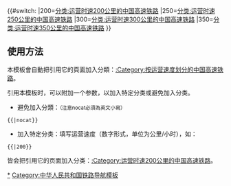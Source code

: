 {{Navbox with collapsible groups
|listclass=hlist
|name=中国高速铁路
|title=[[中华人民共和国高速铁路]]（[[中华人民共和国高铁线路列表|线路列表]]）
|above=根据[[s:中长期铁路网规划 (2016年)|2016年的规划]]修订
|state={{{state|collapsed}}}
|state1={{{state|collapsed}}}
|group1=[[中华人民共和国高铁线路列表#八縱八橫|“八纵八横”主通道]]
|list1=
{{Navbox|child
 |group1=[[沿海通道]]
 |list1={{Navbox|child
 |list1=
* [[丹大城际铁路]]
* [[哈大客运专线]]（沈阳－大连段）
* [[秦沈客运专线]]
* [[津秦客运专线]]
* ''[[津潍烟高速铁路]]''
* [[济青高速铁路]]（潍坊－青岛段）
* [[青荣城际铁路]]（青岛－烟台段）
* [[青盐铁路]]
* [[鹽通鐵路]]
* [[沪苏通铁路]]
* [[沪杭客运专线]]
* [[杭福深客运专线]]
** [[杭甬客运专线]]
** [[甬台温铁路]]
** [[温福铁路]]
** [[福厦铁路]]
** [[厦深铁路]]
* ''[[深湛铁路]]''
* ''[[合湛铁路]]''
* [[钦北高速铁路]]
* [[钦防铁路]]
* ''[[防东铁路]]''
 |group2=支线
 |list2=
* [[潍莱客运专线]]
 }}
 |group2=[[京沪高速铁路|京沪通道]]
 |list2={{Navbox|child
 |group1=主线
 |list1=
 * [[京沪高速铁路]]
 |group2=支线
 |list2=
* [[宁杭客运专线]]
* [[合蚌客运专线]]
* [[商杭客运专线]]（合肥－杭州段）
 |group3=[[京沪高铁第二通道|东线]]
 |list3=
* [[京津城际铁路]]
* ''[[津潍烟高速铁路]]''
* 潍坊至临沂铁路
* 临沂至淮安铁路
* [[连镇客运专线]]（淮安－扬州段）
* [[宁启铁路]]（扬州－南通段）
* [[沪苏通铁路]]
 }}
 |group3=[[京港（台）通道]]
 |list3={{Navbox|child|evenodd=swap
|group1=''[[京港高速铁路|京港线]]''
|list1=
* ''[[丰雄商高速铁路]]''
* [[商杭客运专线]]（商丘－合肥段）
* [[合安九客运专线]]（东线）
* ''[[阜黄高速铁路]]''（西线）
** [[黄黄高速铁路]]
* [[昌九城际线|昌九城际铁路]]
* ''[[昌九客运专线]]''
* [[昌赣客运专线]]
* [[赣深客运专线]]
* [[廣深港高速鐵路]]（深圳－香港段）

 |group2=[[京台高速铁路|京台线]]
 |list2=
* 北京至合肥段同上
* [[合福客运专线]]
* [[昌福铁路]]
* [[永莆铁路]]
* [[福平铁路]]
* ''[[台湾海峡通道]]''}}

 |group4=[[京哈～京港澳通道]]
 |list4=
{{Navbox|child|
|group1=[[京哈客运专线]]
|list1=
* [[哈大客运专线]]（哈尔滨－沈阳段）
* [[京沈客运专线]]
|group2=[[京广高速铁路]]
|list2=
* [[京石客运专线]]
* [[石武客运专线]]
* [[武广客运专线]]
|list3=
* [[廣深港高速鐵路]]
* [[广珠城际铁路]]}}

 |group5=[[呼南通道]]
 |list5={{Navbox|child|evenodd=swap
 |list1=
* [[呼张客运专线]]（呼和浩特－乌兰察布段）
* ''[[集大原高速铁路]]''
* [[大西客运专线]]（原平－太原段）
* [[太焦高速铁路]]
* [[鄭焦城際鐵路]]
* [[郑万高速铁路]]（郑州－襄阳段）
* ''[[襄荆高速铁路]]''
* ''[[汉宜高速铁路]]（荆门－宜昌段）''
* ''[[宜常高速铁路]]''
* ''[[常益长高速铁路]]（常德－益阳段）''
* ''益阳至邵阳铁路''
* [[娄邵铁路]]
* ''邵阳至永州铁路''
* [[衡柳铁路]]（永州－柳州段）
* [[柳南城际铁路]]
 |group2=豫西通道
 |list2=
* ''[[焦洛平城际铁路]]''
 }}
 |group6=[[京昆通道]]
 |list6={{Navbox|child|evenodd=swap
 |list1=
* [[京雄城际铁路]]
* ''[[雄忻高速铁路]]''
* [[大西客运专线]]（忻州－西安段）
* [[西成客运专线]]
* ''[[蓉昆高速铁路]]''
**''[[成自高速铁路]]''
**''[[川南城际铁路]]''（自贡-宜宾段）
* ''[[渝昆高速铁路]]''
 |group3=支线
 |list3=
* [[京张城际铁路]]
* {{fact|[[大张客运专线]]}}
* [[大西客运专线]]（大同－太原段）
 }}

 |group7=[[包（银）海通道]]
 |list7={{Navbox|child|evenodd=swap
 |list1 =
* ''[[包鄂高速铁路]]''
* ''[[延榆鄂高速铁路]]''
* ''[[西延高速铁路]]''
* ''[[渝西高速铁路]]''
* [[渝贵铁路]]
* [[贵南客运专线]]
* [[南欽鐵路]]
* [[钦北高速铁路]]
* ''[[合湛铁路]]''
* ''[[湛海客运专线]]''
* [[海南环岛高速铁路]]
** [[海南东环铁路]]
** [[海南西环高速铁路|海南西环铁路]]
 |group2=支线
 |list2=
* [[银西高速铁路]]
 }}
 |group8=[[兰（西）广通道]]
 |list8=
* [[成兰铁路]]／[[兰合铁路]]／[[成宁铁路]]
* [[成貴客運專線]]
* [[贵广客运专线]]|

 |group9=[[绥满通道]]
 |list9=
* [[牡绥铁路]]
* [[哈牡客运专线]]
* [[哈齐客运专线]]
* 齐齐哈尔至满洲里铁路
 |group10=[[京兰通道]]
 |list10=
* [[京张城际铁路]]
* [[呼张客运专线]]
* [[集包铁路]]（呼和浩特－包头段）
* [[包银高速铁路]]
* [[银兰高速铁路]]
 |group11=[[青银通道]]
 |list11=
* [[济青高速铁路]]
* [[胶济客运专线]]
* [[石济客运专线]]
* [[石太客运专线]]
* [[太中银铁路]]
 |group12=[[陆桥通道]]
 |list12=
* [[连徐客运专线]]
* [[郑徐客运专线]]
* [[郑西客运专线]]
* [[西宝客运专线]]
* [[宝兰客运专线]]
* [[兰新铁路第二双线|兰新客运专线]]
 |group13=沿江通道
 |list13={{Navbox|child
 |group1=[[沪汉蓉快速客运通道|旧线]]
 |list1=
* [[沪宁城际铁路]]
* [[宁合铁路]]
* [[合武铁路]]
* [[汉宜铁路]]
* [[宜万铁路]]（宜昌－利川段）
* [[渝利铁路]]
* [[遂渝铁路]]
* [[遂成铁路]]
 |group2=[[沿江高铁通道|新线]]
 |list2={{Navbox|child
 |group1=[[沪渝蓉高速铁路]]
 |list1=
* ''[[北沿江高速铁路]]''
* ''[[合武高速铁路]]''
* ''[[汉宜高速铁路]]''
* ''[[渝宜高速铁路]]''
* ''[[成渝中线高速铁路]]''
 }}
* [[沪苏湖铁路]]
* [[商合杭客运专线]]（合肥－湖州段）
* [[宁安客运专线]]
* [[合安九客运专线]]
* [[武九客运专线]]
* [[汉十高速铁路]]
* [[郑渝高速铁路]]（重庆－襄阳段）
* [[渝万高速铁路]]
* [[宜昌至郑万高铁联络线]]
* [[成达万高速铁路]]
* [[成渝客运专线]]
 }}
 |group14=[[沪昆客运专线|沪昆通道]]
 |list14=
* [[沪杭客运专线]]
* [[杭长客运专线]]
* [[长昆客运专线]]
 |group15=[[厦渝通道]]
 |list15=
* [[龙厦铁路]]
* [[赣瑞龙铁路]]
* [[长赣铁路]]
* [[常益长高速铁路]]
* [[黔常铁路]]
* [[渝黔城际铁路]]
 |group16=[[广昆通道]]
 |list16=
* [[南广铁路]]
* [[南昆客运专线]]
}}

|group2= [[中国高速铁路区域连接线|区域连接线]]
|list2={{Navbox|child
 |group1=东部地区
 |list1=
* [[京唐城际铁路]]
* [[津承城际铁路]]
* [[日兰高速铁路]]
* [[沪苏湖城际铁路]]
* [[通苏嘉甬铁路]]
* [[杭温高速铁路]]
* [[合新高速铁路]]
* [[龙龙铁路]]
* [[梅汕铁路]]
* [[广汕铁路]]
* [[广湛高速铁路]]
* [[深汕高速铁路]]
 |group2=东北地区
 |list2=
* 齐齐哈尔至通辽铁路
* 沈阳至佳木斯铁路（[[沈白客运专线]]-[[敦白客运专线]]-[[牡敦客运专线]]-[[牡佳客运专线]]）
* [[朝凌高速铁路|朝阳至凌海铁路]]
* [[沈丹客运专线|沈阳至丹东铁路]]
* [[丹大城际铁路|大连至丹东铁路]]
* [[新通客运专线|通辽至沈阳铁路]]
* [[喀赤高速铁路|赤峰至喀左铁路]]
 |group3=中部地区
 |list3=
* [[郑合铁路]]（郑州－阜阳段）
* [[济郑高速铁路]]
* [[汉巴南铁路]]
* [[宣绩高速铁路]]
* [[昌景黄铁路]]
* 石门至怀化铁路
* [[北沿江高速铁路 (安徽)|安徽省北沿江高速铁路]]
 |group4=西部地区
 |list4=
* [[吉玉铁路|玉屏至吉首铁路]]
* [[绵泸高速铁路]]
* 昭通至六盘水铁路
* [[兰张三四线铁路|兰州至张掖铁路]]
* 贵港至玉林铁路
* 乌昌石铁路
}}
|group3=[[中国高速铁路城际客运线|城际客运线]]
|list3={{Navbox|child
 |group1=城际铁路网
 |list1=
* [[京津冀城际铁路网|京津冀]]
* 长三角
* [[珠江三角洲地区城际轨道交通|珠三角]]
* [[武漢城市圈城際鐵路|长江中游]]
* 成渝
* [[中原城市群城际铁路|中原]]
* [[山东省城际轨道交通网|山东半岛]]
 |group2=城际铁路骨架网
 |list2=
* 海峡西岸
* 哈长
* 辽中南
* 关中
* 北部湾
 |group3=城际铁路骨干通道
 |list3=
* 滇中
* 黔中
* 天山北坡
* 宁夏沿黄
* 呼包鄂榆
}}
|group4=<s>提速改造[[既有线]]</s>
|list4=
{{navbox|child
|above=2012年版《铁路主要技术政策》发布后，既有线提速线路被移除出高速铁路的类别。
|group1=已停运200公里/小时的列车
|list1=
* [[京广铁路|京广线]]
* [[京沪铁路|京沪线]]
* [[沪昆铁路|沪昆线]]
* [[武九铁路|武九线]]
* [[陇海铁路|陇海线]]
* [[汉丹铁路|汉丹线]]
*[[胶济铁路]]
* [[宁启铁路|宁启线]]
|group5=仍然有≥200公里/小时的列车
|list5=
* [[达成铁路|达成线]]
* [[廣深鐵路|广深线]]
* [[京哈铁路|京哈线]]
* [[牡绥铁路|牡绥线]]
* [[萧甬铁路|萧甬线]]
* [[昆玉铁路|昆玉线]]
* [[黎湛铁路|黎湛线]]
* [[昆楚大铁路|昆楚大线]]
* [[广梅汕铁路|广梅汕线]]
* [[包西铁路]]
}}
|below=参见：[[中国铁路高速列车]]、[[中华人民共和国高速铁路标准列表]]、[[刘志军]]、[[张曙光 (1956年)|张曙光]]、[[2011年甬台温铁路列车追尾事故]]
}}<includeonly>
{{#switch:{{{1}}}
|200=[[分类:运营时速200公里的中国高速铁路]]
|250=[[分类:运营时速250公里的中国高速铁路]]
|300=[[分类:运营时速300公里的中国高速铁路]]
|350=[[分类:运营时速350公里的中国高速铁路]]
}}</includeonly><noinclude>

==使用方法==
本模板會自動把引用它的頁面加入分類：[[:Category:按运营速度划分的中国高速铁路]]。

引用本模板时，可以附加一个参数，以加入特定分类或避免加入分类。
* 避免加入分類：<small>（注意nocat必須為英文小寫）</small>
 <nowiki>{{</nowiki>{{PAGENAME}}<nowiki>|nocat}}</nowiki>
* 加入特定分类：填写运营速度（数字形式，单位为公里/小时），如：
 <nowiki>{{</nowiki>{{PAGENAME}}<nowiki>|200}}</nowiki>
皆会把引用它的页面加入分类：[[:Category:运营时速200公里的中国高速铁路]]。

[[Category:中國高速鐵路|*]]
[[Category:中华人民共和国铁路导航模板]]
</noinclude>